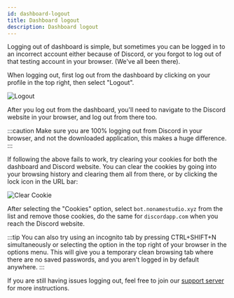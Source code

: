 ```yaml
---
id: dashboard-logout
title: Dashboard logout
description: Dashboard logout
---
```


Logging out of dashboard is simple, but sometimes you can be logged in to an incorrect account either because of Discord, or you forgot to log out of that testing account in your browser. (We've all been there).

When logging out, first log out from the dashboard by clicking on your profile in the top right, then select "Logout".

![Logout](./assets/logout.png)

After you log out from the dashboard, you'll need to navigate to the Discord website in your browser, and log out from there too.

:::caution
Make sure you are 100% logging out from Discord in your browser, and not the downloaded application, this makes a huge difference.
:::

If following the above fails to work, try clearing your cookies for both the dashboard and Discord website.
You can clear the cookies by going into your browsing history and clearing them all from there, or by clicking the lock icon in the URL bar:

![Clear Cookie](./assets/clear-cookie.png)

After selecting the "Cookies" option, select `bot.nonamestudio.xyz` from the list and remove those cookies, do the same for `discordapp.com` when you reach the Discord website.

:::tip
You can also try using an incognito tab by pressing CTRL+SHIFT+N simultaneously or selecting the option in the top right of your browser in the options menu. This will give you a temporary clean browsing tab where there are no saved passwords, and you aren't logged in by default anywhere.
:::

If you are still having issues logging out, feel free to join our [support server](https://bot.nonamestudio.xyz/discord) for more instructions.
